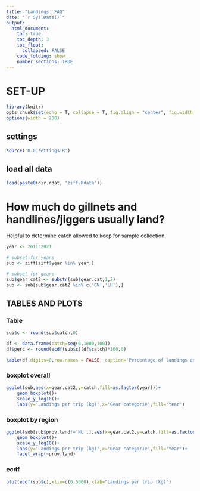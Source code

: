 ```yaml
---
title: "Landings: FAQ"
date: "`r Sys.Date()`"
output:
  html_document:
    toc: true
    toc_depth: 3
    toc_float:
      collapsed: FALSE
    code_folding: show
    number_sections: TRUE
---
```


# SET-UP
```r
library(knitr)
opts_chunk$set(echo = T, collapse = T, fig.align = "center", fig.width = 9, fig.height = 6)
options(width = 200)
```    

## settings
```r
source('0.0_settings.R')
```

## load all data
```r
load(paste0(dir.rdat, "ziff.Rdata"))
```

# How much do gillnets and handlines/jiggers usually land?
Helpful to determine catch allowed to keep for sample collection.
```r
year <- 2011:2021

# subset for years
sub <- ziff[ziff$year %in% year,]

# subset for gears
sub$gear.cat2 <- substr(sub$gear.cat,1,2)
sub <- sub[sub$gear.cat2 %in% c('GN','LH'),]
```

## TABLES AND PLOTS {.tabset}

### Table
```r
sub$c <- round(sub$catch,0)

df <- data.frame(catch=seq(0,1000,100))
df$perc <- round(ecdf(sub$c)(df$catch)*100,0)

kable(df,digits=0,row.names = FALSE, caption='Percentage of landings equal to or lower than indicated')

```

### boxplot overall
```r
ggplot(sub,aes(x=gear.cat2,y=catch,fill=as.factor(year)))+
    geom_boxplot()+
    scale_y_log10()+
    labs(y='Landings per trip (kg)',x='Gear categorie',fill='Year')
```

### boxplot by region
```r
ggplot(sub[sub$prov.land!='NL',],aes(x=gear.cat2,y=catch,fill=as.factor(year)))+
    geom_boxplot()+
    scale_y_log10()+
    labs(y='Landings per trip (kg)',x='Gear categorie',fill='Year')+
    facet_wrap(~prov.land)

```

### ecdf
```r
plot(ecdf(sub$c),xlim=c(0,5000),xlab="Landings per trip (kg)")
```